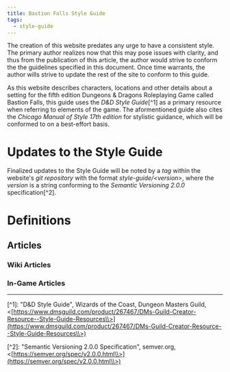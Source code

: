 ```yaml
---
title: Bastion Falls Style Guide
tags:
  - style-guide
---
```


The creation of this website predates any urge to have a consistent style. The
primary author realizes now that this may pose issues with clarity, and thus
from the publication of this article, the author would strive to conform the the
guidelines specified in this document. Once time warrants, the author wills
strive to update the rest of the site to conform to this guide.

As this website describes characters, locations and other details about a
setting for the fifth edition Dungeons & Dragons Roleplaying Game called Bastion
Falls, this guide uses the *D\&D Style Guide*\[^1] as a primary resource when
referring to elements of the game. The aformentioned guide also cites the
*Chicago Manual of Style 17th edition* for stylistic guidance, which will be
conformed to on a best-effort basis.

# Updates to the Style Guide

Finalized updates to the Style Guide will be noted by a *tag* within the
website's *git repository* with the format *style-guide/\<version>*, where the
*version* is a string conforming to the *Semantic Versioning 2.0.0*
specification\[^2].

# Definitions

## Articles

### Wiki Articles

### In-Game Articles

***

\[^1]: "D\&D Style Guide", Wizards of the Coast, Dungeon Masters Guild,
\<[https://www.dmsguild.com/product/267467/DMs-Guild-Creator-Resource--Style-Guide-Resources\\>](https://www.dmsguild.com/product/267467/DMs-Guild-Creator-Resource--Style-Guide-Resources\\>)

\[^2]: "Semantic Versioning 2.0.0 Specification", semver.org,
\<[https://semver.org/spec/v2.0.0.html\\>](https://semver.org/spec/v2.0.0.html\\>)
